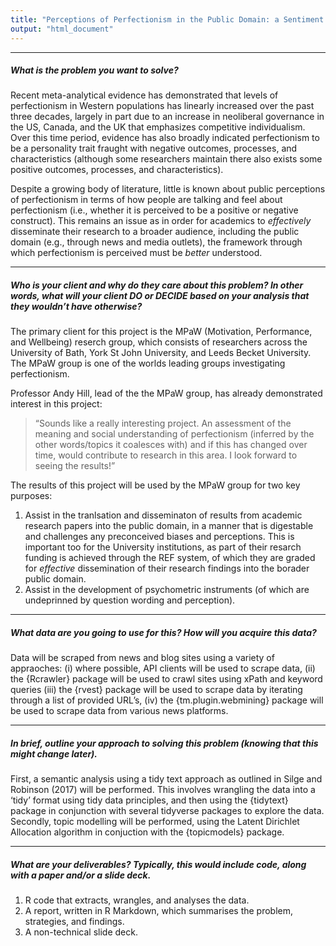 ```yaml
---
title: "Perceptions of Perfectionism in the Public Domain: a Sentiment Analsyis"
output: "html_document"
---
```

***
##### **What is the problem you want to solve?**
Recent meta-analytical evidence has demonstrated that levels of perfectionism in Western populations has linearly increased over the past three decades, largely in part due to an increase in neoliberal governance in the US, Canada, and the UK that emphasizes competitive individualism. Over this time period, evidence has also broadly indicated perfectionism to be a personality trait fraught with negative outcomes, processes, and characteristics (although some researchers maintain there also exists some positive outcomes, processes, and characteristics).

Despite a growing body of literature, little is known about public perceptions of perfectionism in terms of how people are talking and feel about perfectionism (i.e., whether it is perceived to be a positive or negative construct). This remains an issue as in order for academics to *effectively* disseminate their research to a broader audience, including the public domain (e.g., through news and media outlets), the framework through which perfectionism is perceived must be *better* understood.

***

##### **Who is your client and why do they care about this problem? In other words, what will your client DO or DECIDE based on your analysis that they wouldn’t have otherwise?**
The primary client for this project is the MPaW (Motivation, Performance, and Wellbeing) reserch group, which consists of researchers across the University of Bath, York St John University, and Leeds Becket University. The MPaW group is one of the worlds leading groups investigating perfectionism.

Professor Andy Hill, lead of the the MPaW group, has already demonstrated interest in this project:

> "Sounds like a really interesting project. An assessment of the meaning and social understanding of perfectionism (inferred by the other words/topics it coalesces with) and if this has changed over time, would contribute to research in this area. I look forward to seeing the results!"

The results of this project will be used by the MPaW group for two key purposes:

1. Assist in the tranlsation and disseminaton of results from academic research papers into the public domain, in a manner that is digestable and challenges any preconceived biases and perceptions. This is important too for the University institutions, as part of their resarch funding is achieved through the REF system, of which they are graded for *effective* dissemination of their research findings into the borader public domain.
2. Assist in the development of psychometric instruments (of which are undeprinned by question wording and perception).

***

##### **What data are you going to use for this? How will you acquire this data?**

Data will be scraped from news and blog sites using a variety of appraoches: (i) where possible, API clients will be used to scrape data, (ii) the {Rcrawler} package will be used to crawl sites using xPath and keyword queries (iii) the {rvest} package will be used to scrape data by iterating through a list of provided URL's, (iv) the {tm.plugin.webmining} package will be used to scrape data from various news platforms.

***

##### **In brief, outline your approach to solving this problem (knowing that this might change later).**

First, a semantic analysis using a tidy text approach as outlined in Silge and Robinson (2017) will be performed. This involves wrangling the data into a 'tidy' format using tidy data principles, and then using the {tidytext} package in conjunction with several tidyverse packages to explore the data. Secondly, topic modelling will be performed, using the Latent Dirichlet Allocation algorithm in conjuction with the {topicmodels} package.

***

##### **What are your deliverables? Typically, this would include code, along with a paper and/or a slide deck.**

1. R code that extracts, wrangles, and analyses the data.
2. A report, written in R Markdown, which summarises the problem, strategies, and findings.
3. A non-technical slide deck.